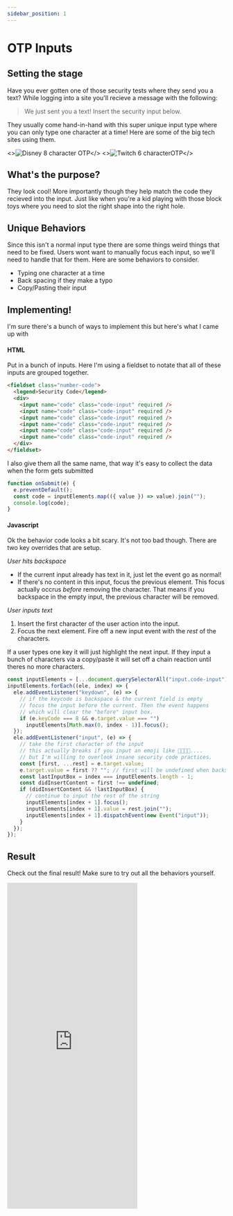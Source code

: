 ```yaml
---
sidebar_position: 1
---
```


# OTP Inputs

## Setting the stage

Have you ever gotten one of those security tests where they send you a text? While logging into a site you'll recieve a message with the following:

> We just sent you a text! Insert the security input below.

They usually come hand-in-hand with this super unique input type where you can only type one character at a time! Here are some of the big tech sites using them.

<>![Disney 8 character OTP](./img/disney.webp)</>
<>![Twitch 6 characterOTP](./img/twitch.webp)</>
## What's the purpose?

They look cool! More importantly though they help match the code they recieved into the input. Just like when you're a kid playing with those block toys where you need to slot the right shape into the right hole.

## Unique Behaviors

Since this isn't a normal input type there are some things weird things that need to be fixed. Users wont want to manually focus each input, so we'll need to handle that for them. Here are some behaviors to consider.

- Typing one character at a time
- Back spacing if they make a typo
- Copy/Pasting their input

## Implementing!

I'm sure there's a bunch of ways to implement this but here's what I came up with

#### HTML

Put in a bunch of inputs. Here I'm using a fieldset to notate that all of these inputs are grouped together.

```html
<fieldset class="number-code">
  <legend>Security Code</legend>
  <div>
    <input name="code" class="code-input" required />
    <input name="code" class="code-input" required />
    <input name="code" class="code-input" required />
    <input name="code" class="code-input" required />
    <input name="code" class="code-input" required />
    <input name="code" class="code-input" required />
  </div>
</fieldset>
```

I also give them all the same name, that way it's easy to collect the data when the form gets submitted

```js
function onSubmit(e) {
  e.preventDefault();
  const code = inputElements.map(({ value }) => value).join("");
  console.log(code);
}
```

#### Javascript

Ok the behavior code looks a bit scary. It's not too bad though. There are two key overrides that are setup.

_User hits backspace_

- If the current input already has text in it, just let the event go as normal!
- If there's no content in this input, focus the previous element. This focus actually occrus _before_ removing the character. That means if you backspace in the empty input, the previous character will be removed.

_User inputs text_

1. Insert the first character of the user action into the input.
2. Focus the next element. Fire off a new input event with the _rest_ of the characters.

If a user types one key it will just highlight the next input. If they input a bunch of characters via a copy/paste it will set off a chain reaction until theres no more characters.

```js
const inputElements = [...document.querySelectorAll("input.code-input")];
inputElements.forEach((ele, index) => {
  ele.addEventListener("keydown", (e) => {
    // if the keycode is backspace & the current field is empty
    // focus the input before the current. Then the event happens
    // which will clear the "before" input box.
    if (e.keyCode === 8 && e.target.value === "")
      inputElements[Math.max(0, index - 1)].focus();
  });
  ele.addEventListener("input", (e) => {
    // take the first character of the input
    // this actually breaks if you input an emoji like 👨‍👩‍👧‍👦....
    // but I'm willing to overlook insane security code practices.
    const [first, ...rest] = e.target.value;
    e.target.value = first ?? ""; // first will be undefined when backspace was entered, so set the input to ""
    const lastInputBox = index === inputElements.length - 1;
    const didInsertContent = first !== undefined;
    if (didInsertContent && !lastInputBox) {
      // continue to input the rest of the string
      inputElements[index + 1].focus();
      inputElements[index + 1].value = rest.join("");
      inputElements[index + 1].dispatchEvent(new Event("input"));
    }
  });
});
```

## Result

Check out the final result! Make sure to try out all the behaviors yourself.

<iframe
  height="750"
  scrolling="no"
  title="Multi / Separated Input Verification Code"
  src="https://codepen.io/RobertAron/embed/gOLLXLo?default-tab=result"
  frameBorder="no"
  loading="lazy"
  allowtransparency={"true"}
  allowFullScreen
  className="w-full"
>
  See the Pen{" "}
  <a href="https://codepen.io/RobertAron/pen/gOLLXLo">
    Multi / Separated Input Verification Code
  </a>{" "}
  by Robert Aron (<a href="https://codepen.io/RobertAron">@RobertAron</a>) on{" "}
  <a href="https://codepen.io">CodePen</a>.
</iframe>
